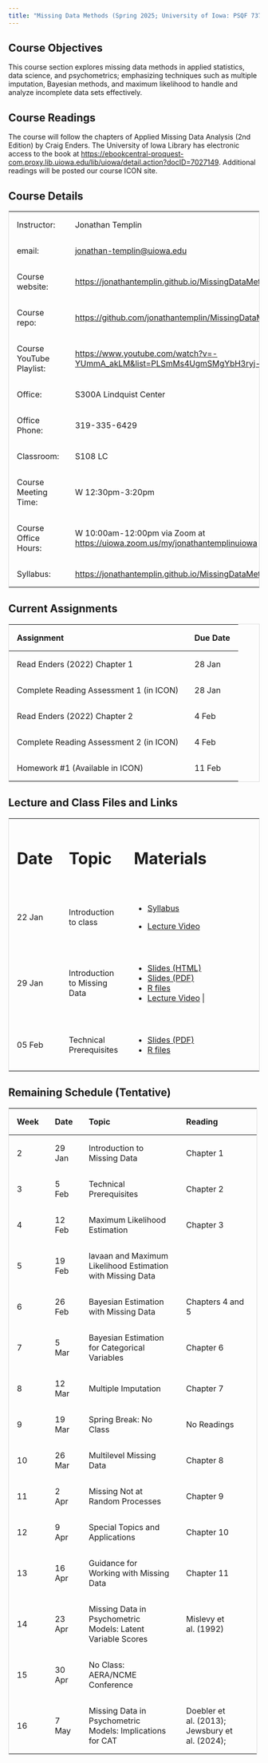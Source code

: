 ```yaml
---
title: "Missing Data Methods (Spring 2025; University of Iowa: PSQF 7375)"
---
```


## Course Objectives

This course section explores missing data methods in applied statistics, data science, and psychometrics; emphasizing techniques such as multiple imputation, Bayesian methods, and maximum likelihood to handle and analyze incomplete data sets effectively.

## Course Readings

The course will follow the chapters of Applied Missing Data Analysis (2nd Edition) by Craig Enders. The University of Iowa Library has electronic access to the book at <https://ebookcentral-proquest-com.proxy.lib.uiowa.edu/lib/uiowa/detail.action?docID=7027149>. Additional readings will be posted our course ICON site.

## Course Details

+--------------------------+---------------------------------------------------------------------------------------+
| Instructor:              | Jonathan Templin                                                                      |
+--------------------------+---------------------------------------------------------------------------------------+
| email:                   | [jonathan-templin\@uiowa.edu](mailto:jonathan-templin@uiowa.edu)                      |
+--------------------------+---------------------------------------------------------------------------------------+
| Course website:          | <https://jonathantemplin.github.io/MissingDataMethods2025/>                           |
+--------------------------+---------------------------------------------------------------------------------------+
| Course repo:             | <https://github.com/jonathantemplin/MissingDataMethods2025>                           |
+--------------------------+---------------------------------------------------------------------------------------+
| Course YouTube Playlist: | <https://www.youtube.com/watch?v=-YUmmA_akLM&list=PLSmMs4UgmSMgYbH3ryj-BTk7F7WWbgWPO> |
+--------------------------+---------------------------------------------------------------------------------------+
| Office:                  | S300A Lindquist Center                                                                |
+--------------------------+---------------------------------------------------------------------------------------+
| Office Phone:            | 319-335-6429                                                                          |
+--------------------------+---------------------------------------------------------------------------------------+
| Classroom:               | S108 LC                                                                               |
+--------------------------+---------------------------------------------------------------------------------------+
| Course Meeting Time:     | W 12:30pm-3:20pm                                                                      |
+--------------------------+---------------------------------------------------------------------------------------+
| Course Office Hours:     | W 10:00am-12:00pm via Zoom at <https://uiowa.zoom.us/my/jonathantemplinuiowa>         |
+--------------------------+---------------------------------------------------------------------------------------+
| Syllabus:                | <https://jonathantemplin.github.io/MissingDataMethods2025/s25mdm_syllabus.html>       |
+--------------------------+---------------------------------------------------------------------------------------+

## Current Assignments

| Assignment                              | Due Date |
|-----------------------------------------|----------|
| Read Enders (2022) Chapter 1            | 28 Jan   |
| Complete Reading Assessment 1 (in ICON) | 28 Jan   |
| Read Enders (2022) Chapter 2            | 4 Feb    |
| Complete Reading Assessment 2 (in ICON) | 4 Feb    |
| Homework #1 (Available in ICON)         | 11 Feb   |

## Lecture and Class Files and Links

```{=html}
<style>
table {
  border-collapse: collapse;
  width: 100%;
  border: 1px solid #ddd;
}

th, td {
  text-align: left;
  padding: 16px;
}
</style>
```

+---------+------------------------------+------------------------------------------------------------------------------------------------------------------------------------------------------------------------------+
| # Date  | # Topic                      | # Materials                                                                                                                                                                  |
+---------+------------------------------+------------------------------------------------------------------------------------------------------------------------------------------------------------------------------+
| 22 Jan  | Introduction to class        | -   [Syllabus](https://jonathantemplin.github.io/MissingDataMethods2025/s25mdm_syllabus.html)                                                                                |
|         |                              |                                                                                                                                                                              |
|         |                              | -   [Lecture Video](https://www.youtube.com/watch?v=-YUmmA_akLM&list=PLSmMs4UgmSMgYbH3ryj-BTk7F7WWbgWPO)                                                                     |
+---------+------------------------------+------------------------------------------------------------------------------------------------------------------------------------------------------------------------------+
| 29 Jan  | Introduction to Missing Data | -   [Slides (HTML)](https://jonathantemplin.github.io/MissingDataMethods2025/_lectures/01_Introduction_to_Missing_Data/01_Introduction_Missing_Data_S2025.html#/title-slide) |
|         |                              | -   [Slides (PDF)](https://jonathantemplin.github.io/MissingDataMethods2025/_lectures/01_Introduction_to_Missing_Data/01_Introduction_Missing_Data_S2025.pdf)                |
|         |                              | -   [R files](https://github.com/jonathantemplin/MissingDataMethods2025/tree/main/_lectures/01_Introduction_to_Missing_Data)                                                 |
|         |                              | -   [Lecture Video](https://youtu.be/UbO_SZXaTcg)                                                 |
+---------+------------------------------+------------------------------------------------------------------------------------------------------------------------------------------------------------------------------+
| 05 Feb  | Technical Prerequisites      | -   [Slides (PDF)](https://jonathantemplin.github.io/MissingDataMethods2025/_lectures/02_Technical_Prerequisites/02_Technical_Prerequisites_S2025.pdf)                       |
|         |                              | -   [R files](https://github.com/jonathantemplin/MissingDataMethods2025/tree/main/_lectures/02_Technical_Prerequisites)                                                      |
+---------+------------------------------+------------------------------------------------------------------------------------------------------------------------------------------------------------------------------+

## Remaining Schedule (Tentative)

+----------+----------+-------------------------------------------------------------+------------------------------------------------+
| Week     | Date     | Topic                                                       | Reading                                        |
+==========+==========+=============================================================+================================================+
| 2        | 29 Jan   | Introduction to Missing Data                                | Chapter 1                                      |
+----------+----------+-------------------------------------------------------------+------------------------------------------------+
| 3        | 5 Feb    | Technical Prerequisites                                     | Chapter 2                                      |
+----------+----------+-------------------------------------------------------------+------------------------------------------------+
| 4        | 12 Feb   | Maximum Likelihood Estimation                               | Chapter 3                                      |
+----------+----------+-------------------------------------------------------------+------------------------------------------------+
| 5        | 19 Feb   | lavaan and Maximum Likelihood Estimation with Missing Data  |                                                |
+----------+----------+-------------------------------------------------------------+------------------------------------------------+
| 6        | 26 Feb   | Bayesian Estimation with Missing Data                       | Chapters 4 and 5                               |
+----------+----------+-------------------------------------------------------------+------------------------------------------------+
| 7        | 5 Mar    | Bayesian Estimation for Categorical Variables               | Chapter 6                                      |
+----------+----------+-------------------------------------------------------------+------------------------------------------------+
| 8        | 12 Mar   | Multiple Imputation                                         | Chapter 7                                      |
+----------+----------+-------------------------------------------------------------+------------------------------------------------+
| 9        | 19 Mar   | Spring Break: No Class                                      | No Readings                                    |
+----------+----------+-------------------------------------------------------------+------------------------------------------------+
| 10       | 26 Mar   | Multilevel Missing Data                                     | Chapter 8                                      |
+----------+----------+-------------------------------------------------------------+------------------------------------------------+
| 11       | 2 Apr    | Missing Not at Random Processes                             | Chapter 9                                      |
+----------+----------+-------------------------------------------------------------+------------------------------------------------+
| 12       | 9 Apr    | Special Topics and Applications                             | Chapter 10                                     |
+----------+----------+-------------------------------------------------------------+------------------------------------------------+
| 13       | 16 Apr   | Guidance for Working with Missing Data                      | Chapter 11                                     |
+----------+----------+-------------------------------------------------------------+------------------------------------------------+
| 14       | 23 Apr   | Missing Data in Psychometric Models: Latent Variable Scores | Mislevy et al. (1992)                          |
+----------+----------+-------------------------------------------------------------+------------------------------------------------+
| 15       | 30 Apr   | No Class: AERA/NCME Conference                              |                                                |
+----------+----------+-------------------------------------------------------------+------------------------------------------------+
| 16       | 7 May    | Missing Data in Psychometric Models: Implications for CAT   | Doebler et al. (2013); Jewsbury et al. (2024); |
+----------+----------+-------------------------------------------------------------+------------------------------------------------+